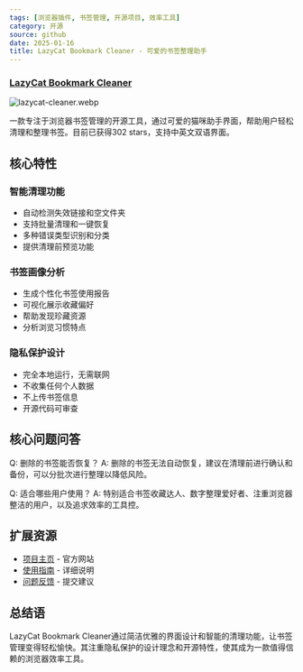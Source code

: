 ```yaml
---
tags: [浏览器插件, 书签管理, 开源项目, 效率工具]
category: 开源
source: github
date: 2025-01-16
title: LazyCat Bookmark Cleaner - 可爱的书签整理助手
---
```


### [LazyCat Bookmark Cleaner](https://github.com/Alanrk/LazyCat-Bookmark-Cleaner)

![lazycat-cleaner.webp](https://img.mengpeng.tech/i/2025/01/16/6788973e1daf4.webp)

一款专注于浏览器书签管理的开源工具，通过可爱的猫咪助手界面，帮助用户轻松清理和整理书签。目前已获得302 stars，支持中英文双语界面。

## 核心特性

### 智能清理功能
- 自动检测失效链接和空文件夹
- 支持批量清理和一键恢复
- 多种错误类型识别和分类
- 提供清理前预览功能

### 书签画像分析
- 生成个性化书签使用报告
- 可视化展示收藏偏好
- 帮助发现珍藏资源
- 分析浏览习惯特点

### 隐私保护设计
- 完全本地运行，无需联网
- 不收集任何个人数据
- 不上传书签信息
- 开源代码可审查

## 核心问题问答

Q: 删除的书签能否恢复？
A: 删除的书签无法自动恢复，建议在清理前进行确认和备份，可以分批次进行整理以降低风险。

Q: 适合哪些用户使用？
A: 特别适合书签收藏达人、数字整理爱好者、注重浏览器整洁的用户，以及追求效率的工具控。

## 扩展资源

- [项目主页](https://www.ainewtab.app/LazyCat-Bookmark-Cleaner/zh-cn/) - 官方网站
- [使用指南](https://github.com/Alanrk/LazyCat-Bookmark-Cleaner#readme) - 详细说明
- [问题反馈](https://github.com/Alanrk/LazyCat-Bookmark-Cleaner/issues) - 提交建议

## 总结语

LazyCat Bookmark Cleaner通过简洁优雅的界面设计和智能的清理功能，让书签管理变得轻松愉快。其注重隐私保护的设计理念和开源特性，使其成为一款值得信赖的浏览器效率工具。 